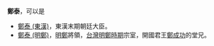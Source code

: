 '''鄭泰'''，可以是
* [[鄭泰_(東漢)|鄭泰 (東漢)]]，東漢末期朝廷大臣。
* [[鄭泰_(明鄭)|鄭泰 (明鄭)]]，[[明鄭|明鄭]]將領，[[台灣明鄭時期|台灣明鄭時期]]宗室，開國君王[[鄭成功|鄭成功]]的堂兄。
{{消歧义|T泰|Cat=二字郑姓人名消歧义}}